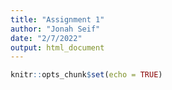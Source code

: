 ```yaml
---
title: "Assignment 1"
author: "Jonah Seif"
date: "2/7/2022"
output: html_document
---
```


```r
knitr::opts_chunk$set(echo = TRUE)
```

